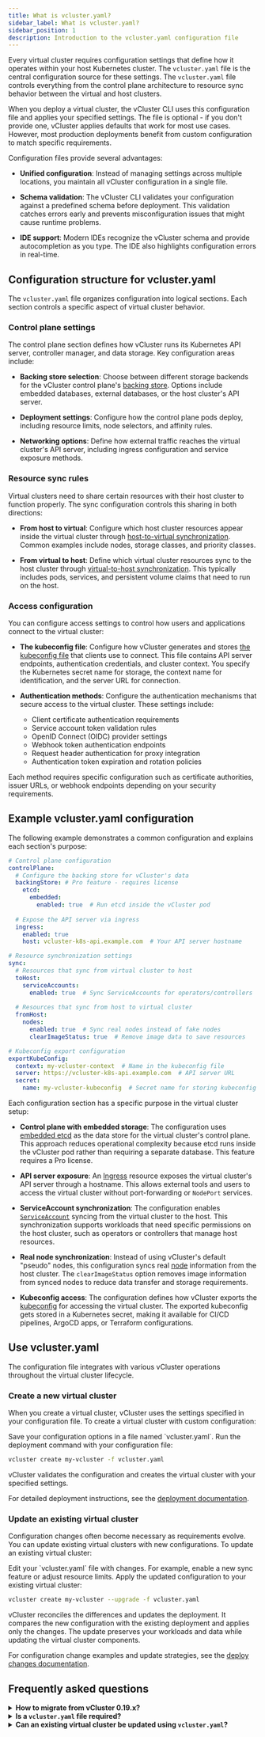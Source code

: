 ```yaml
---
title: What is vcluster.yaml?
sidebar_label: What is vcluster.yaml?
sidebar_position: 1
description: Introduction to the vcluster.yaml configuration file
---
```



<!-- vale off -->

Every virtual cluster requires configuration settings that define how it operates within your host Kubernetes cluster. The `vcluster.yaml` file is the central configuration source for these settings. The `vcluster.yaml` file controls everything from the control plane architecture to resource sync behavior between the virtual and host clusters.

When you deploy a virtual cluster, the vCluster CLI uses this configuration file and applies your specified settings. The file is optional - if you don't provide one, vCluster applies defaults that work for most use cases. However, most production deployments benefit from custom configuration to match specific requirements.

Configuration files provide several advantages:

- **Unified configuration**: Instead of managing settings across multiple locations, you maintain all vCluster configuration in a single file.

- **Schema validation**: The vCluster CLI validates your configuration against a predefined schema before deployment. This validation catches errors early and prevents misconfiguration issues that might cause runtime problems.

- **IDE support**: Modern IDEs recognize the vCluster schema and provide autocompletion as you type. The IDE also highlights configuration errors in real-time.

## Configuration structure for vcluster.yaml 

The `vcluster.yaml` file organizes configuration into logical sections. Each section controls a specific aspect of virtual cluster behavior. 

### Control plane settings

The control plane section defines how vCluster runs its Kubernetes API server, controller manager, and data storage. Key configuration areas include:

- **Backing store selection**: Choose between different storage backends for the vCluster control plane's [backing store](./vcluster-yaml/control-plane/components/backing-store/). Options include embedded databases, external databases, or the host cluster's API server.

- **Deployment settings**: Configure how the control plane pods deploy, including resource limits, node selectors, and affinity rules.

- **Networking options**: Define how external traffic reaches the virtual cluster's API server, including ingress configuration and service exposure methods.

### Resource sync rules

Virtual clusters need to share certain resources with their host cluster to function properly. The sync configuration controls this sharing in both directions:

- **From host to virtual**: Configure which host cluster resources appear inside the virtual cluster through [host-to-virtual synchronization](/vcluster/configure/vcluster-yaml/sync/from-host/). Common examples include nodes, storage classes, and priority classes.

- **From virtual to host**: Define which virtual cluster resources sync to the host cluster through [virtual-to-host synchronization](/vcluster/configure/vcluster-yaml/sync/to-host/). This typically includes pods, services, and persistent volume claims that need to run on the host.

### Access configuration

You can configure access settings to control how users and applications connect to the virtual cluster:

- **The kubeconfig file**: Configure how vCluster generates and stores [the kubeconfig file](/vcluster/configure/vcluster-yaml/export-kube-config) that clients use to connect. This file contains API server endpoints, authentication credentials, and cluster context. You specify the Kubernetes secret name for storage, the context name for identification, and the server URL for connection.

- **Authentication methods**: Configure the authentication mechanisms that secure access to the virtual cluster. These settings include:
  - Client certificate authentication requirements
  - Service account token validation rules  
  - OpenID Connect (OIDC) provider settings
  - Webhook token authentication endpoints
  - Request header authentication for proxy integration
  - Authentication token expiration and rotation policies

Each method requires specific configuration such as certificate authorities, issuer URLs, or webhook endpoints depending on your security requirements.

## Example vcluster.yaml configuration

The following example demonstrates a common configuration and explains each section's purpose:

```yaml title="vcluster.yaml"
# Control plane configuration
controlPlane:
  # Configure the backing store for vCluster's data
  backingStore: # Pro feature - requires license
    etcd:
      embedded: 
        enabled: true  # Run etcd inside the vCluster pod
  
  # Expose the API server via ingress
  ingress:
    enabled: true
    host: vcluster-k8s-api.example.com  # Your API server hostname

# Resource synchronization settings
sync:
  # Resources that sync from virtual cluster to host
  toHost:
    serviceAccounts:
      enabled: true  # Sync ServiceAccounts for operators/controllers
  
  # Resources that sync from host to virtual cluster  
  fromHost:
    nodes:
      enabled: true  # Sync real nodes instead of fake nodes
      clearImageStatus: true  # Remove image data to save resources

# Kubeconfig export configuration
exportKubeConfig:
  context: my-vcluster-context  # Name in the kubeconfig file
  server: https://vcluster-k8s-api.example.com  # API server URL
  secret:
    name: my-vcluster-kubeconfig  # Secret name for storing kubeconfig
```

Each configuration section has a specific purpose in the virtual cluster setup:

- **Control plane with embedded storage**: The configuration uses [embedded etcd](/vcluster/configure/vcluster-yaml/control-plane/components/backing-store/etcd/embedded) as the data store for the virtual cluster's control plane. This approach reduces operational complexity because etcd runs inside the vCluster pod rather than requiring a separate database. This feature requires a Pro license.

- **API server exposure**: An [Ingress](/vcluster/configure/vcluster-yaml/control-plane/deployment/ingress) resource exposes the virtual cluster's API server through a hostname. This allows external tools and users to access the virtual cluster without port-forwarding or `NodePort` services.

- **ServiceAccount synchronization**: The configuration enables [`ServiceAccount`](/vcluster/configure/vcluster-yaml/sync/to-host/advanced/service-accounts) syncing from the virtual cluster to the host. This synchronization supports workloads that need specific permissions on the host cluster, such as operators or controllers that manage host resources.

- **Real node synchronization**: Instead of using vCluster's default "pseudo" nodes, this configuration syncs real [node](/vcluster/configure/vcluster-yaml/sync/from-host/nodes) information from the host cluster. The `clearImageStatus` option removes image information from synced nodes to reduce data transfer and storage requirements.

- **Kubeconfig access**: The configuration defines how vCluster exports the [kubeconfig](/vcluster/configure/vcluster-yaml/export-kube-config) for accessing the virtual cluster. The exported kubeconfig gets stored in a Kubernetes secret, making it available for CI/CD pipelines, ArgoCD apps, or Terraform configurations.

## Use vcluster.yaml

The configuration file integrates with various vCluster operations throughout the virtual cluster lifecycle.

### Create a new virtual cluster

When you create a virtual cluster, vCluster uses the settings specified in your configuration file. To create a virtual cluster with custom configuration:

<Flow>
<Step>
Save your configuration options in a file named `vcluster.yaml`.
</Step>

<Step>
Run the deployment command with your configuration file:

```bash
vcluster create my-vcluster -f vcluster.yaml
```
</Step>

<Step>
vCluster validates the configuration and creates the virtual cluster with your specified settings.
</Step>
</Flow>

For detailed deployment instructions, see the [deployment documentation](../deploy/basics/).

### Update an existing virtual cluster

Configuration changes often become necessary as requirements evolve. You can update existing virtual clusters with new configurations. To update an existing virtual cluster:

<Flow>
<Step>
Edit your `vcluster.yaml` file with changes. For example, enable a new sync feature or adjust resource limits.
</Step>

<Step>
Apply the updated configuration to your existing virtual cluster:

```bash
vcluster create my-vcluster --upgrade -f vcluster.yaml
```
</Step>

<Step>
vCluster reconciles the differences and updates the deployment. It compares the new configuration with the existing deployment and applies only the changes. The update preserves your workloads and data while updating the virtual cluster components.
</Step>
</Flow>

For configuration change examples and update strategies, see the [deploy changes documentation](../manage/deploy-changes/).

## Frequently asked questions

<details>
<summary><strong>How to migrate from vCluster 0.19.x?</strong></summary>

vCluster v0.20 introduced a new unified configuration format in `vcluster.yaml`. It replaces the older setup, which relied on:

- CLI flags passed during creation  
- Helm values across multiple `values.yaml` files  
- Resource annotations  
- Distribution-specific formats  

:::warning
Pre-v0.20 `values.yaml` files are not compatible with v0.20. Convert to `vcluster.yaml` before using the new CLI or upgrading clusters.
:::

You must migrate to the new `vcluster.yaml` format before upgrading to vCluster v0.20 or later. Older configuration methods—like Helm `values.yaml` files and CLI flags—no longer work with the new version.

Use the [migration guide](/vcluster/reference/migrations/0-20-migration) to walk through:

- Mapping your old CLI flags and Helm values to the new format.
- Adjusting any distribution-specific settings.
- Validating the new configuration to ensure it’s correct.

</details>

<details>
<summary><strong>Is a <code>vcluster.yaml</code> file required?</strong></summary>

The `vcluster.yaml` file is optional. If not provided, vCluster applies default settings that:

- Use the host cluster as the backing store.
- Sync essential resources such as pods and services.  
- Configure networking with basic `ClusterIP` services.  
- Enable default authentication and access controls.  

:::note
The `vcluster.yaml` configuration defaults are for development and simple test scenarios. For production use, defining a `vcluster.yaml` file is strongly recommended to meet specific security, performance, and integration needs.
:::
</details>

<details>
<summary><strong>Can an existing virtual cluster be updated using <code>vcluster.yaml</code>?</strong></summary>

Yes. You can update an existing virtual cluster by applying a modified `vcluster.yaml` file. This allows you to change the configuration without deleting or recreating the cluster.

To apply changes, use the `--upgrade` flag with the `vcluster create` command:

```bash
vcluster create VCLUSTER_NAME --upgrade -f vcluster.yaml
````

The command performs the following actions:

1. Reads the updated `vcluster.yaml` file.
2. Compares it to the current configuration of the virtual cluster.
3. Applies only the differences between the new and existing configuration.
4. Triggers a rolling update if required to apply the changes.

Some configuration changes, such as updates to sync settings, take effect immediately. Others, such as control plane modifications, may require pod restarts. The vCluster CLI handles these updates automatically and ensures minimal disruption to workloads.

For more details on updating virtual clusters, see the [deployment changes documentation](../manage/deploy-changes/).

</details>
